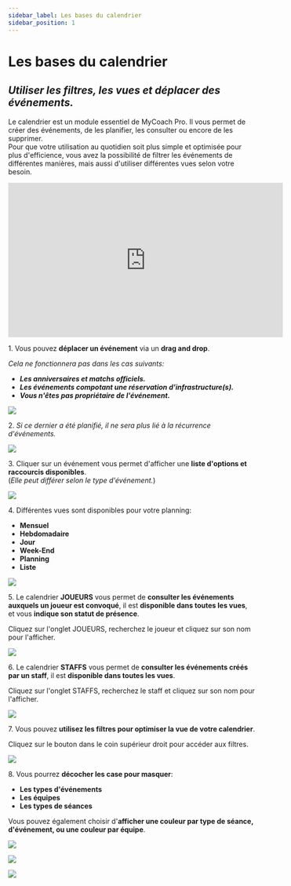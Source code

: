 ```yaml
---
sidebar_label: Les bases du calendrier
sidebar_position: 1
---
```


# Les bases du calendrier 
## _Utiliser les filtres, les vues et déplacer des événements._

Le calendrier est un module essentiel de MyCoach Pro. 
Il vous permet de créer des événements, de les planifier, les consulter ou encore de les supprimer.  
Pour que votre utilisation au quotidien soit plus simple et optimisée pour plus d'efficience, 
vous avez la possibilité de filtrer les événements de différentes manières, mais aussi d'utiliser différentes vues selon votre besoin.

<iframe
  width="560"
  height="315"
  src="https://www.youtube.com/embed/yqP8kOF4KUI?si=D6qXILSu_IX_rbWt"
  title="YouTube video player"
  frameborder="0"
  allow="accelerometer; autoplay; clipboard-write; encrypted-media; gyroscope; picture-in-picture; web-share;
  fullscreen"
></iframe>



1\. Vous pouvez **déplacer un événement** via un **drag and drop**.

*Cela ne fonctionnera pas dans les cas suivants:*

- ***Les anniversaires et matchs officiels.***
- ***Les événements compotant une réservation d'infrastructure(s).***
- ***Vous n'êtes pas propriétaire de l'événement.***

![](https://ajeuwbhvhr.cloudimg.io/colony-recorder.s3.amazonaws.com/files/2023-12-14/04bea8dc-28a0-49c2-b878-29c1e28f4c8a/ascreenshot.jpeg?tl_px=47,111&br_px=820,544&force_format=png&width=774&wat_scale=69&wat=1&wat_opacity=1&wat_gravity=northwest&wat_url=https://colony-recorder.s3.amazonaws.com/images/watermarks/F43F5E_standard.png&wat_pad=362,191)


2\. *Si ce dernier a été planifié, il ne sera plus lié à la récurrence d'événements.*

![](https://ajeuwbhvhr.cloudimg.io/colony-recorder.s3.amazonaws.com/files/2023-12-14/10455bcd-6d71-4d9a-bcf7-98386ccab22d/user_cropped_screenshot.jpeg?tl_px=0,11&br_px=663,444&force_format=png&width=774&wat_scale=69&wat=1&wat_opacity=1&wat_gravity=northwest&wat_url=https://colony-recorder.s3.amazonaws.com/images/watermarks/F43F5E_standard.png&wat_pad=623,373)


3\. Cliquer sur un événement vous permet d'afficher une **liste d'options et raccourcis disponibles**.\
 (*Elle peut différer selon le type d'événement.*) 

![](https://ajeuwbhvhr.cloudimg.io/colony-recorder.s3.amazonaws.com/files/2023-12-14/ced01e04-ae90-4e84-9d87-42ef27bdd015/screenshot.gif)


4\. Différentes vues sont disponibles pour votre planning:

- **Mensuel**
- **Hebdomadaire**
- **Jour**
- **Week-End**
- **Planning**
- **Liste**

![](https://ajeuwbhvhr.cloudimg.io/colony-recorder.s3.amazonaws.com/files/2023-12-14/6ff39b8e-7d65-4543-9651-1199d71418bd/screenshot.gif)


5\. Le calendrier **JOUEURS** vous permet de **consulter les événements auxquels un joueur est convoqué**, il est **disponible dans toutes les vues**, et vous **indique son statut de présence**.

Cliquez sur l'onglet JOUEURS, recherchez le joueur et cliquez sur son nom pour l'afficher.

![](https://ajeuwbhvhr.cloudimg.io/colony-recorder.s3.amazonaws.com/files/2023-12-14/fda72761-c728-492a-876f-7f33d139598f/user_cropped_screenshot.jpeg?tl_px=157,119&br_px=1017,600&force_format=png&width=860)


6\. Le calendrier **STAFFS** vous permet de **consulter les événements créés par un staff**, il est **disponible dans toutes les vues**.

Cliquez sur l'onglet STAFFS, recherchez le staff et cliquez sur son nom pour l'afficher.

![](https://ajeuwbhvhr.cloudimg.io/colony-recorder.s3.amazonaws.com/files/2023-12-14/7abac63d-f068-4415-8f40-979070ab5a8d/screenshot.png?tl_px=304,50&br_px=1164,531&force_format=png&width=860)


7\. Vous pouvez **utilisez les filtres pour optimiser la vue de votre calendrier**.

Cliquez sur le bouton dans le coin supérieur droit pour accéder aux filtres.

![](https://ajeuwbhvhr.cloudimg.io/colony-recorder.s3.amazonaws.com/files/2023-12-14/460f583d-ff3e-412c-ad3c-9145122d5cea/ascreenshot.jpeg?tl_px=1146,0&br_px=1920,432&force_format=png&width=774&wat_scale=69&wat=1&wat_opacity=1&wat_gravity=northwest&wat_url=https://colony-recorder.s3.amazonaws.com/images/watermarks/F43F5E_standard.png&wat_pad=733,-13)


8\. Vous pourrez **décocher les case pour masquer**:

- **Les types d'événements**
- **Les équipes**
- **Les types de séances**

Vous pouvez également choisir d'**afficher une couleur par type de séance, d'événement, ou une couleur par équipe**.

![](https://ajeuwbhvhr.cloudimg.io/colony-recorder.s3.amazonaws.com/files/2023-12-14/fda4a682-db0b-4eca-b1df-266ff7be0c22/ascreenshot.jpeg?tl_px=1146,154&br_px=1920,587&force_format=png&width=774&wat_scale=69&wat=1&wat_opacity=1&wat_gravity=northwest&wat_url=https://colony-recorder.s3.amazonaws.com/images/watermarks/F43F5E_standard.png&wat_pad=454,191)


![](https://ajeuwbhvhr.cloudimg.io/colony-recorder.s3.amazonaws.com/files/2023-12-14/7080fb4d-5f48-4cd3-baad-dc39f6ab8fb2/user_cropped_screenshot.jpeg?tl_px=1146,334&br_px=1920,767&force_format=png&width=774&wat_scale=69&wat=1&wat_opacity=1&wat_gravity=northwest&wat_url=https://colony-recorder.s3.amazonaws.com/images/watermarks/F43F5E_standard.png&wat_pad=450,191)


![](https://ajeuwbhvhr.cloudimg.io/colony-recorder.s3.amazonaws.com/files/2023-12-14/4a0a5981-9834-4969-a102-5c479e430acc/user_cropped_screenshot.jpeg?tl_px=173,94&br_px=1033,575&force_format=png&width=860)



